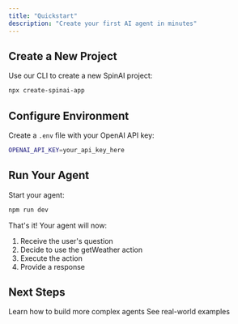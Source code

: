 ```yaml
---
title: "Quickstart"
description: "Create your first AI agent in minutes"
---
```


## Create a New Project

Use our CLI to create a new SpinAI project:

```bash
npx create-spinai-app
```

## Configure Environment

Create a `.env` file with your OpenAI API key:

```bash
OPENAI_API_KEY=your_api_key_here
```

## Run Your Agent

Start your agent:

```bash
npm run dev
```

That's it! Your agent will now:

1. Receive the user's question
2. Decide to use the getWeather action
3. Execute the action
4. Provide a response

## Next Steps

<CardGroup>
  <Card title="Development Guide" icon="code" href="/get-started/development">
    Learn how to build more complex agents
  </Card>
  <Card title="Examples" icon="lightbulb" href="/examples">
    See real-world examples
  </Card>
</CardGroup>
